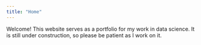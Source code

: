 ```yaml
---
title: "Home"
---
```


Welcome! This website serves as a portfolio for my work in data science. It is still under construction, so please be patient as I work on it.
